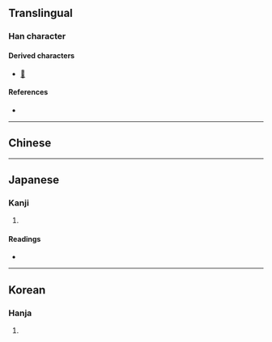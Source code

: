 {{character info}}
==Translingual==

===Han character===
{{Han char|rn=29|rad=又|as=03|sn=5|four=|canj=DJE,XDJE}}

====Derived characters====
* [[𣲺]]

====References====
* {{Han ref|kx=0165.230|dkj=03130|dj=0376.040|hdz=10393.180|uh=53CF|ud=21455}}

----

==Chinese==
{{zh-see|夬|av}}

----

==Japanese==

===Kanji===
{{ja-kanji|grade=|rs=又03}}

# {{rfdef|ja|sort=又03}}

====Readings====
* {{ja-readings|goon=けち|kanon=かい,けつ|kun=わ-ける}}

----

==Korean==

===Hanja===
{{ko-hanja|hangeul=괘|rv=gwae|mr=kwae}}

# {{rfdef|ko|sort=又03}}